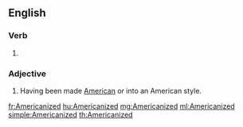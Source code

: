 ==English==

===Verb===
{{head|en|verb form}}

# {{en-past of|Americanize}}

===Adjective===
{{en-adj}}

# Having been made [[American]] or into an American style.

[[fr:Americanized]]
[[hu:Americanized]]
[[mg:Americanized]]
[[ml:Americanized]]
[[simple:Americanized]]
[[th:Americanized]]